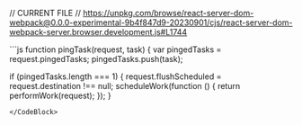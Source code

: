 // CURRENT FILE
// https://unpkg.com/browse/react-server-dom-webpack@0.0.0-experimental-9b4f847d9-20230901/cjs/react-server-dom-webpack-server.browser.development.js#L1744

<CodeBlock noButtons>
```js
function pingTask(request, task) {
  var pingedTasks = request.pingedTasks;
  pingedTasks.push(task);

  if (pingedTasks.length === 1) {
    request.flushScheduled = request.destination !== null;
    scheduleWork(function () {
      return performWork(request);
    });
  }
```
</CodeBlock>